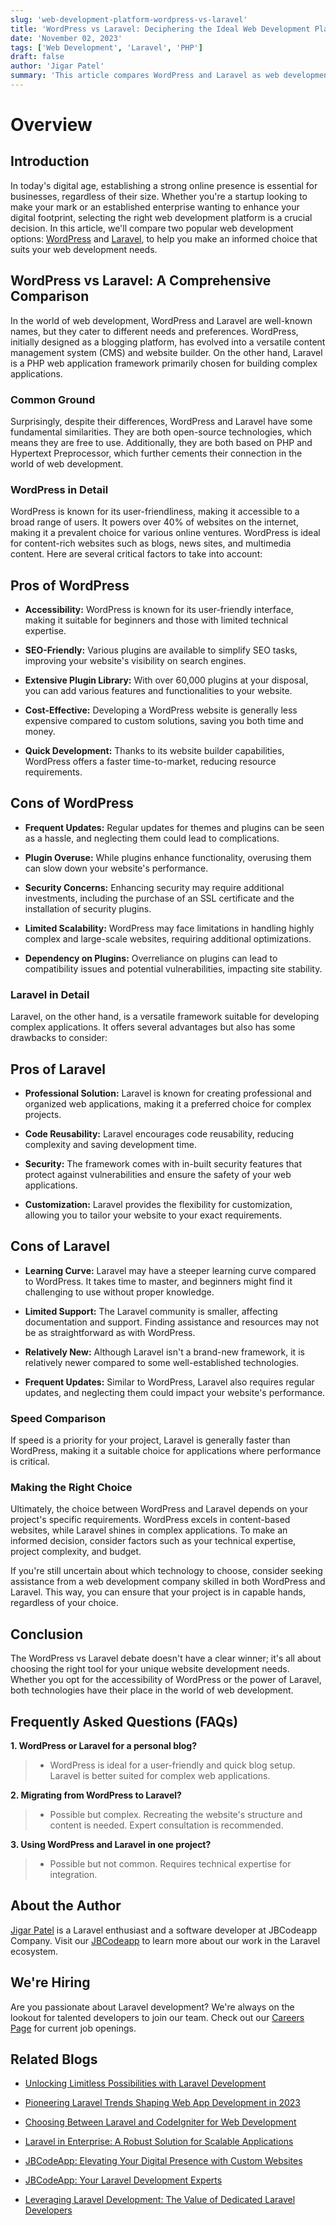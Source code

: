 ```yaml
---
slug: 'web-development-platform-wordpress-vs-laravel'
title: 'WordPress vs Laravel: Deciphering the Ideal Web Development Platform'
date: 'November 02, 2023'
tags: ['Web Development', 'Laravel', 'PHP']
draft: false
author: 'Jigar Patel'
summary: 'This article compares WordPress and Laravel as web development platforms. It highlights their features, advantages, and drawbacks, assisting readers in making an informed choice based on project requirements and preferences.'
---
```


# Overview

<TOCInline
  toc={props.toc}
  exclude="Overview"
  toHeading={2}
  defaultimage="web-development-platform-wordpress-vs-laravel"
/>

## Introduction

In today's digital age, establishing a strong online presence is essential for businesses, regardless of their size. Whether you're a startup looking to make your mark or an established enterprise wanting to enhance your digital footprint, selecting the right web development platform is a crucial decision. In this article, we'll compare two popular web development options: [WordPress](https://wordpress.com/) and [Laravel](https://laravel.com/), to help you make an informed choice that suits your web development needs.

## WordPress vs Laravel: A Comprehensive Comparison

In the world of web development, WordPress and Laravel are well-known names, but they cater to different needs and preferences. WordPress, initially designed as a blogging platform, has evolved into a versatile content management system (CMS) and website builder. On the other hand, Laravel is a PHP web application framework primarily chosen for building complex applications.

### Common Ground

Surprisingly, despite their differences, WordPress and Laravel have some fundamental similarities. They are both open-source technologies, which means they are free to use. Additionally, they are both based on PHP and Hypertext Preprocessor, which further cements their connection in the world of web development.

### WordPress in Detail

WordPress is known for its user-friendliness, making it accessible to a broad range of users. It powers over 40% of websites on the internet, making it a prevalent choice for various online ventures. WordPress is ideal for content-rich websites such as blogs, news sites, and multimedia content. Here are several critical factors to take into account:

## Pros of WordPress

- **Accessibility:**
  WordPress is known for its user-friendly interface, making it suitable for beginners and those with limited technical expertise.

- **SEO-Friendly:**
  Various plugins are available to simplify SEO tasks, improving your website's visibility on search engines.

- **Extensive Plugin Library:**
  With over 60,000 plugins at your disposal, you can add various features and functionalities to your website.

- **Cost-Effective:**
  Developing a WordPress website is generally less expensive compared to custom solutions, saving you both time and money.

- **Quick Development:**
  Thanks to its website builder capabilities, WordPress offers a faster time-to-market, reducing resource requirements.

## Cons of WordPress

- **Frequent Updates:**
  Regular updates for themes and plugins can be seen as a hassle, and neglecting them could lead to complications.

- **Plugin Overuse:**
  While plugins enhance functionality, overusing them can slow down your website's performance.

- **Security Concerns:**
  Enhancing security may require additional investments, including the purchase of an SSL certificate and the installation of security plugins.

- **Limited Scalability:**
  WordPress may face limitations in handling highly complex and large-scale websites, requiring additional optimizations.

- **Dependency on Plugins:**
  Overreliance on plugins can lead to compatibility issues and potential vulnerabilities, impacting site stability.

### Laravel in Detail

Laravel, on the other hand, is a versatile framework suitable for developing complex applications. It offers several advantages but also has some drawbacks to consider:

## Pros of Laravel

- **Professional Solution:**
  Laravel is known for creating professional and organized web applications, making it a preferred choice for complex projects.

- **Code Reusability:**
  Laravel encourages code reusability, reducing complexity and saving development time.

- **Security:**
  The framework comes with in-built security features that protect against vulnerabilities and ensure the safety of your web applications.

- **Customization:**
  Laravel provides the flexibility for customization, allowing you to tailor your website to your exact requirements.

## Cons of Laravel

- **Learning Curve:**
  Laravel may have a steeper learning curve compared to WordPress. It takes time to master, and beginners might find it challenging to use without proper knowledge.

- **Limited Support:**
  The Laravel community is smaller, affecting documentation and support. Finding assistance and resources may not be as straightforward as with WordPress.

- **Relatively New:**
  Although Laravel isn't a brand-new framework, it is relatively newer compared to some well-established technologies.

- **Frequent Updates:**
  Similar to WordPress, Laravel also requires regular updates, and neglecting them could impact your website's performance.

### Speed Comparison

If speed is a priority for your project, Laravel is generally faster than WordPress, making it a suitable choice for applications where performance is critical.

### Making the Right Choice

Ultimately, the choice between WordPress and Laravel depends on your project's specific requirements. WordPress excels in content-based websites, while Laravel shines in complex applications. To make an informed decision, consider factors such as your technical expertise, project complexity, and budget.

If you're still uncertain about which technology to choose, consider seeking assistance from a web development company skilled in both WordPress and Laravel. This way, you can ensure that your project is in capable hands, regardless of your choice.

## Conclusion

The WordPress vs Laravel debate doesn't have a clear winner; it's all about choosing the right tool for your unique website development needs. Whether you opt for the accessibility of WordPress or the power of Laravel, both technologies have their place in the world of web development.

## Frequently Asked Questions (FAQs)

**1. WordPress or Laravel for a personal blog?**

> - WordPress is ideal for a user-friendly and quick blog setup. Laravel is better suited for complex web applications.

**2. Migrating from WordPress to Laravel?**

> - Possible but complex. Recreating the website's structure and content is needed. Expert consultation is recommended.

**3. Using WordPress and Laravel in one project?**

> - Possible but not common. Requires technical expertise for integration.

## About the Author

[Jigar Patel](https://expertlaravel.com) is a Laravel enthusiast and a software developer at JBCodeapp Company. Visit our [JBCodeapp](https://jbcodeapp.com) to learn more about our work in the Laravel ecosystem.

## We're Hiring

Are you passionate about Laravel development? We're always on the lookout for talented developers to join our team. Check out our [Careers Page](https://jbcodeapp.com/career) for current job openings.

## Related Blogs

- [Unlocking Limitless Possibilities with Laravel Development](limitless-possibilities-laravel)

- [Pioneering Laravel Trends Shaping Web App Development in 2023](laravel-trends-2023)

- [Choosing Between Laravel and CodeIgniter for Web Development](laravel-vs-codeigniter-web-development)

- [Laravel in Enterprise: A Robust Solution for Scalable Applications](laravel-in-enterprise-scalable-solution)

- [JBCodeApp: Elevating Your Digital Presence with Custom Websites](jbcodeapp-crafting-unique-websites-for-your-digital-brand)

- [JBCodeApp: Your Laravel Development Experts](jbcodeapp-laravel-development-experts)

- [Leveraging Laravel Development: The Value of Dedicated Laravel Developers](leveraging-laravel-development-dedicated-laravel-developers)

